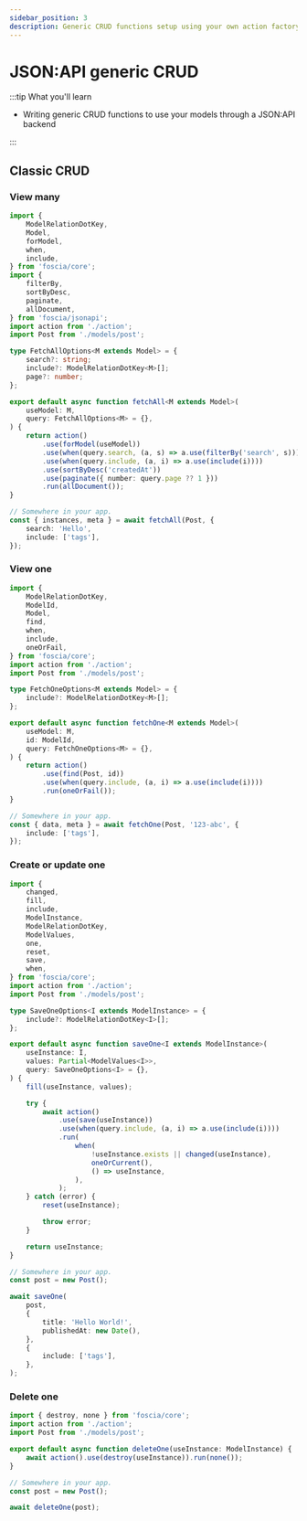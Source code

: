 ```yaml
---
sidebar_position: 3
description: Generic CRUD functions setup using your own action factory.
---
```


# JSON:API generic CRUD

:::tip What you'll learn

-   Writing generic CRUD functions to use your models through a JSON:API backend

:::

## Classic CRUD

### View many

```typescript
import {
    ModelRelationDotKey,
    Model,
    forModel,
    when,
    include,
} from 'foscia/core';
import {
    filterBy,
    sortByDesc,
    paginate,
    allDocument,
} from 'foscia/jsonapi';
import action from './action';
import Post from './models/post';

type FetchAllOptions<M extends Model> = {
    search?: string;
    include?: ModelRelationDotKey<M>[];
    page?: number;
};

export default async function fetchAll<M extends Model>(
    useModel: M,
    query: FetchAllOptions<M> = {},
) {
    return action()
        .use(forModel(useModel))
        .use(when(query.search, (a, s) => a.use(filterBy('search', s))))
        .use(when(query.include, (a, i) => a.use(include(i))))
        .use(sortByDesc('createdAt'))
        .use(paginate({ number: query.page ?? 1 }))
        .run(allDocument());
}

// Somewhere in your app.
const { instances, meta } = await fetchAll(Post, {
    search: 'Hello',
    include: ['tags'],
});
```

### View one

```typescript
import {
    ModelRelationDotKey,
    ModelId,
    Model,
    find,
    when,
    include,
    oneOrFail,
} from 'foscia/core';
import action from './action';
import Post from './models/post';

type FetchOneOptions<M extends Model> = {
    include?: ModelRelationDotKey<M>[];
};

export default async function fetchOne<M extends Model>(
    useModel: M,
    id: ModelId,
    query: FetchOneOptions<M> = {},
) {
    return action()
        .use(find(Post, id))
        .use(when(query.include, (a, i) => a.use(include(i))))
        .run(oneOrFail());
}

// Somewhere in your app.
const { data, meta } = await fetchOne(Post, '123-abc', {
    include: ['tags'],
});
```

### Create or update one

```typescript
import {
    changed,
    fill,
    include,
    ModelInstance,
    ModelRelationDotKey,
    ModelValues,
    one,
    reset,
    save,
    when,
} from 'foscia/core';
import action from './action';
import Post from './models/post';

type SaveOneOptions<I extends ModelInstance> = {
    include?: ModelRelationDotKey<I>[];
};

export default async function saveOne<I extends ModelInstance>(
    useInstance: I,
    values: Partial<ModelValues<I>>,
    query: SaveOneOptions<I> = {},
) {
    fill(useInstance, values);

    try {
        await action()
            .use(save(useInstance))
            .use(when(query.include, (a, i) => a.use(include(i))))
            .run(
                when(
                    !useInstance.exists || changed(useInstance),
                    oneOrCurrent(),
                    () => useInstance,
                ),
            );
    } catch (error) {
        reset(useInstance);

        throw error;
    }

    return useInstance;
}

// Somewhere in your app.
const post = new Post();

await saveOne(
    post,
    {
        title: 'Hello World!',
        publishedAt: new Date(),
    },
    {
        include: ['tags'],
    },
);
```

### Delete one

```javascript
import { destroy, none } from 'foscia/core';
import action from './action';
import Post from './models/post';

export default async function deleteOne(useInstance: ModelInstance) {
    await action().use(destroy(useInstance)).run(none());
}

// Somewhere in your app.
const post = new Post();

await deleteOne(post);
```
